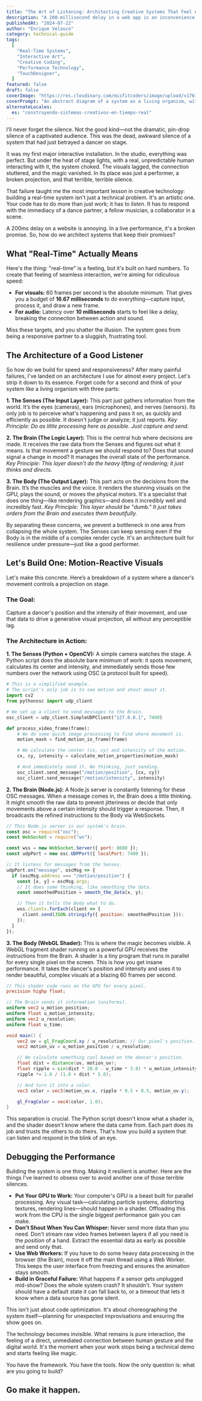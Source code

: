 ```yaml
---
title: "The Art of Listening: Architecting Creative Systems That Feel Alive"
description: "A 200-millisecond delay in a web app is an inconvenience. In a live performance, it’s a broken promise. Here's a deep dive into architecting interactive systems that respond with the immediacy of a human conversation."
publishedAt: "2024-07-22"
author: "Enrique Velasco"
category: technical-guide
tags:
  [
    "Real-Time Systems",
    "Interactive Art",
    "Creative Coding",
    "Performance Technology",
    "TouchDesigner",
  ]
featured: false
draft: false
coverImage: "https://res.cloudinary.com/misfitcoders/image/upload/v1761918605/eVelasco/covers/articles/building-real-time-creative-systems_itgs15.png"
coverPrompt: "An abstract diagram of a system as a living organism, with organic 'Senses' flowing into a geometric 'Brain' core that explodes into a chaotic 'Body' of creative output, modern abstract graphic illustration, heavy grainy stippled risograph texture throughout, vibrant clashing colors: bright green, magenta, teal, a directional flow of fragmented shapes from organic to geometric then to a chaotic burst, combining hard-edged geometric silhouettes with soft blob-like organic forms, wavy lines of sensor data, a central crystalline processing core, exploding particles and generative art forms, fragmented human silhouette as input, pathways of light showing data flow, neo-surrealism meets retro 80s/90s digital aesthetic, punk zine art style, flat bold colors with integrated noise texture, not just overlay, raw gritty print-like quality, energetic and intense composition, conceptual not realistic, dreamlike and bizarre atmosphere"
alternateLocales:
  es: "construyendo-sistemas-creativos-en-tiempo-real"
---
```


I’ll never forget the silence. Not the good kind—not the dramatic, pin-drop silence of a captivated audience. This was the dead, awkward silence of a system that had just betrayed a dancer on stage.

It was my first major interactive installation. In the studio, everything was perfect. But under the heat of stage lights, with a real, unpredictable human interacting with it, the system choked. The visuals lagged, the connection stuttered, and the magic vanished. In its place was just a performer, a broken projection, and that terrible, terrible silence.

That failure taught me the most important lesson in creative technology: building a real-time system isn't just a technical problem. It's an artistic one. Your code has to do more than just work; it has to _listen_. It has to respond with the immediacy of a dance partner, a fellow musician, a collaborator in a scene.

A 200ms delay on a website is annoying. In a live performance, it's a broken promise. So, how do we architect systems that keep their promises?

## What "Real-Time" Actually Means

Here's the thing: "real-time" is a feeling, but it's built on hard numbers. To create that feeling of seamless interaction, we're aiming for ridiculous speed:

- **For visuals:** 60 frames per second is the absolute minimum. That gives you a budget of **16.67 milliseconds** to do everything—capture input, process it, and draw a new frame.
- **For audio:** Latency over **10 milliseconds** starts to feel like a delay, breaking the connection between action and sound.

Miss these targets, and you shatter the illusion. The system goes from being a responsive partner to a sluggish, frustrating tool.

## The Architecture of a Good Listener

So how do we build for speed and responsiveness? After many painful failures, I've landed on an architecture I use for almost every project. Let's strip it down to its essence. Forget code for a second and think of your system like a living organism with three parts:

**1. The Senses (The Input Layer):** This part just gathers information from the world. It’s the eyes (cameras), ears (microphones), and nerves (sensors). Its only job is to perceive what's happening and pass it on, as quickly and efficiently as possible. It doesn't judge or analyze; it just reports. _Key Principle: Do as little processing here as possible. Just capture and send._

**2. The Brain (The Logic Layer):** This is the central hub where decisions are made. It receives the raw data from the Senses and figures out what it means. Is that movement a gesture we should respond to? Does that sound signal a change in mood? It manages the overall state of the performance. _Key Principle: This layer doesn't do the heavy lifting of rendering; it just thinks and directs._

**3. The Body (The Output Layer):** This part acts on the decisions from the Brain. It’s the muscles and the voice. It renders the stunning visuals on the GPU, plays the sound, or moves the physical motors. It's a specialist that does one thing—like rendering graphics—and does it incredibly well and incredibly fast. _Key Principle: This layer should be "dumb." It just takes orders from the Brain and executes them beautifully._

By separating these concerns, we prevent a bottleneck in one area from collapsing the whole system. The Senses can keep sensing even if the Body is in the middle of a complex render cycle. It's an architecture built for resilience under pressure—just like a good performer.

## Let's Build One: Motion-Reactive Visuals

Let's make this concrete. Here’s a breakdown of a system where a dancer's movement controls a projection on stage.

### The Goal:

Capture a dancer's position and the intensity of their movement, and use that data to drive a generative visual projection, all without any perceptible lag.

### The Architecture in Action:

**1. The Senses (Python + OpenCV):** A simple camera watches the stage. A Python script does the absolute bare minimum of work: it spots movement, calculates its center and intensity, and immediately sends those few numbers over the network using OSC (a protocol built for speed).

```python
# This is a simplified example.
# The script's only job is to see motion and shout about it.
import cv2
from pythonosc import udp_client

# We set up a client to send messages to the Brain.
osc_client = udp_client.SimpleUDPClient("127.0.0.1", 7400)

def process_video_frame(frame):
    # We do some quick image processing to find where movement is.
    motion_mask = find_motion_in_frame(frame)

    # We calculate the center (cx, cy) and intensity of the motion.
    cx, cy, intensity = calculate_motion_properties(motion_mask)

    # And immediately send it. No thinking, just sending.
    osc_client.send_message("/motion/position", [cx, cy])
    osc_client.send_message("/motion/intensity", intensity)
```

**2. The Brain (Node.js):** A Node.js server is constantly listening for these OSC messages. When a message comes in, the Brain does a little thinking. It might smooth the raw data to prevent jitteriness or decide that only movements above a certain intensity should trigger a response. Then, it broadcasts the refined instructions to the Body via WebSockets.

```javascript
// This Node.js server is our system's brain.
const osc = require("osc");
const WebSocket = require("ws");

const wss = new WebSocket.Server({ port: 8080 });
const udpPort = new osc.UDPPort({ localPort: 7400 });

// It listens for messages from the Senses.
udpPort.on("message", oscMsg => {
  if (oscMsg.address === "/motion/position") {
    const [x, y] = oscMsg.args;
    // It does some thinking, like smoothing the data.
    const smoothedPosition = smooth_the_data(x, y);

    // Then it tells the Body what to do.
    wss.clients.forEach(client => {
      client.send(JSON.stringify({ position: smoothedPosition }));
    });
  }
});
```

**3. The Body (WebGL Shader):** This is where the magic becomes visible. A WebGL fragment shader running on a powerful GPU receives the instructions from the Brain. A shader is a tiny program that runs in parallel for every single pixel on the screen. This is how you get insane performance. It takes the dancer's position and intensity and uses it to render beautiful, complex visuals at a blazing 60 frames per second.

```glsl
// This shader code runs on the GPU for every pixel.
precision highp float;

// The Brain sends it information (uniforms).
uniform vec2 u_motion_position;
uniform float u_motion_intensity;
uniform vec2 u_resolution;
uniform float u_time;

void main() {
    vec2 uv = gl_FragCoord.xy / u_resolution; // Our pixel's position.
    vec2 motion_uv = u_motion_position / u_resolution;

    // We calculate something cool based on the dancer's position.
    float dist = distance(uv, motion_uv);
    float ripple = sin(dist * 20.0 - u_time * 3.0) * u_motion_intensity;
    ripple *= 1.0 / (1.0 + dist * 5.0);

    // And turn it into a color.
    vec3 color = vec3(motion_uv.x, ripple * 0.5 + 0.5, motion_uv.y);

    gl_FragColor = vec4(color, 1.0);
}
```

This separation is crucial. The Python script doesn't know what a shader is, and the shader doesn't know where the data came from. Each part does its job and trusts the others to do theirs. That's how you build a system that can listen and respond in the blink of an eye.

## Debugging the Performance

Building the system is one thing. Making it resilient is another. Here are the things I've learned to obsess over to avoid another one of those terrible silences.

- **Put Your GPU to Work:** Your computer's GPU is a beast built for parallel processing. Any visual task—calculating particle systems, distorting textures, rendering lines—should happen in a shader. Offloading this work from the CPU is the single biggest performance gain you can make.
- **Don't Shout When You Can Whisper:** Never send more data than you need. Don't stream raw video frames between layers if all you need is the _position_ of a hand. Extract the essential data as early as possible and send only that.
- **Use Web Workers:** If you have to do some heavy data processing in the browser (the Brain), move it off the main thread using a Web Worker. This keeps the user interface from freezing and ensures the animation stays smooth.
- **Build in Graceful Failure:** What happens if a sensor gets unplugged mid-show? Does the whole system crash? It shouldn't. Your system should have a default state it can fall back to, or a timeout that lets it know when a data source has gone silent.

This isn't just about code optimization. It's about choreographing the system itself—planning for unexpected improvisations and ensuring the show goes on.

The technology becomes invisible. What remains is pure interaction, the feeling of a direct, unmediated connection between human gesture and the digital world. It's the moment when your work stops being a technical demo and starts feeling like magic.

You have the framework. You have the tools. Now the only question is: what are you going to build?

## Go make it happen.
